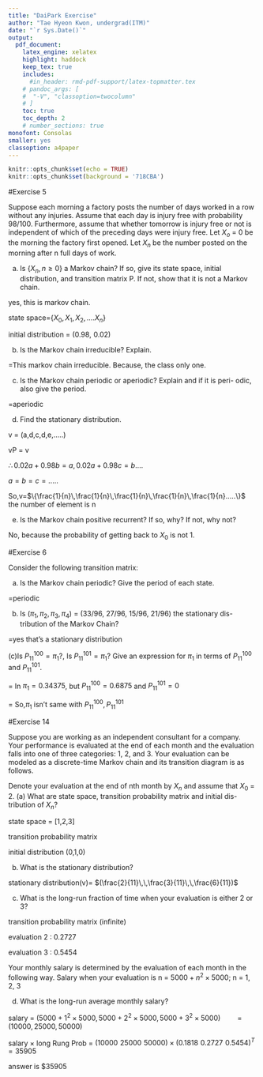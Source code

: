 ```yaml
---
title: "DaiPark Exercise"  
author: "Tae Hyeon Kwon, undergrad(ITM)"  
date: "`r Sys.Date()`"  
output:   
  pdf_document:  
    latex_engine: xelatex
    highlight: haddock  
    keep_tex: true  
    includes:
      #in_header: rmd-pdf-support/latex-topmatter.tex
    # pandoc_args: [
    #  "-V", "classoption=twocolumn"
    # ]
    toc: true   
    toc_depth: 2  
    # number_sections: true  
monofont: Consolas
smaller: yes
classoption: a4paper
---
```


```r
knitr::opts_chunk$set(echo = TRUE)
knitr::opts_chunk$set(background = '718CBA')  
```



#Exercise 5

Suppose each morning a factory posts the number of days worked in a row
without any injuries. Assume that each day is injury free with probability
98/100. Furthermore, assume that whether tomorrow is injury free or not
is independent of which of the preceding days were injury free. Let $X_o$ = 0
be the morning the factory first opened. Let $X_n$ be the number posted on
the morning after n full days of work.
\vspace{20pt}

(a) Is $\{X_n,n\geq 0\}$  a Markov chain? If so, give its state space, initial
distribution, and transition matrix P. If not, show that it is not a
Markov chain.

yes, this is markov chain.

state space=$\{X_0,X_1,X_2,....X_n\}$

initial distribution = $(0.98 ,\,\,0.02)$

\begin{align*}
  P=
  \begin{pmatrix}
    .02&.98&0&0&.&.&.\\.02&0&.98&0&.&.&.
    \\.02&0&0&.98&.&.&.
    \\.&.&.&.&.&.&.
  \end{pmatrix}
\end{align*}

(b) Is the Markov chain irreducible? Explain.

  =This markov chain irreducible. Because, the class only one.

\vspace{10pt}
(c) Is the Markov chain periodic or aperiodic? Explain and if it is peri-
odic, also give the period.

  =aperiodic



(d) Find the stationary distribution.

v = (a,d,c,d,e,.....)

vP = v 

$\therefore 0.02a+0.98b=a,0.02a+0.98c=b....$

$a=b=c=.....$

So,v=$\{\frac{1}{n}\,\frac{1}{n}\,\frac{1}{n}\,\frac{1}{n}\,\frac{1}{n}.....\}$
the number of element is n

\vspace{10pt}

(e) Is the Markov chain positive recurrent? If so, why? If not, why not?

No, because the probability of getting back to $X_0$ is not 1.

\newpage

#Exercise 6

Consider the following transition matrix:

\begin{align*}
  P=
  \begin{pmatrix}
    0&0.5&0&0.5
    \\0.6&0&0.4&0
    \\0&0.7&0&0.3
    \\0.8&0&0.2&0
  \end{pmatrix}
\end{align*}

(a) Is the Markov chain periodic? Give the period of each state.

  =periodic

(b) Is ($\pi_1,\pi_2,\pi_3,\pi_4$) = (33/96, 27/96, 15/96, 21/96) the stationary dis-tribution of the Markov Chain?

  =yes that's a stationary distribution

(c)Is $P_{11}^{100}=\pi_1?$, Is $P_{11}^{101}=\pi_1?$ Give an expression for $\pi_1$ in terms of $P_{11}^{100}$ and $P_{11}^{101}.$
  
  = In $\pi_1=0.34375$, but $P_{11}^{100}=0.6875$ and $P_{11}^{101}=0$ 
  
  = So,$\pi_1$ isn't same with $P_{11}^{100},P_{11}^{101}$ 
  
  

\newpage

#Exercise 14

Suppose you are working as an independent consultant for a company.
Your performance is evaluated at the end of each month and the evaluation
falls into one of three categories: 1, 2, and 3. Your evaluation can be
modeled as a discrete-time Markov chain and its transition diagram is as
follows.

Denote your evaluation at the end of nth month by $X_n$ and assume that
$X_0$ = 2.
(a) What are state space, transition probability matrix and initial dis-tribution of $X_n?$

state space = [1,2,3]

transition probability matrix
\begin{align*}
  P=
  \begin{pmatrix}
    0.25&0.75&0
    \\0.5&0&0.5
    \\0&0.25&0.75
  \end{pmatrix}
\end{align*}

initial distribution (0,1,0)


(b) What is the stationary distribution?

stationary distribution(v)= $(\frac{2}{11}\,\,\frac{3}{11}\,\,\frac{6}{11})$


(c) What is the long-run fraction of time when your evaluation is either
2 or 3?

transition probability matrix (infinite)
\begin{align*}
  P =
  \begin{pmatrix}
    0.1818&0.2727&0.5454\\
    0.1818&0.2727&0.5454
    \\0.1818&0.2727&0.5454
  \end{pmatrix}
\end{align*}



evaluation 2 : 0.2727

evaluation 3 : 0.5454



\vspace{15pt}

Your monthly salary is determined by the evaluation of each month in the
following way.
Salary when your evaluation is n = $5000 + n^2\times5000$; n = 1, 2, 3

(d) What is the long-run average monthly salary?

salary = $(5000+1^2\times5000,5000+2^2\times5000,5000+3^2\times5000)$
$\,\,\,\,\,\,\,\,\,\,\,=(10000,25000,50000)$

salary $\times$ long Rung Prob = $(10000\,\,25000\,\, 50000)\times(0.1818\,\,0.2727\,\,0.5454)^T=35905$

answer is $35905